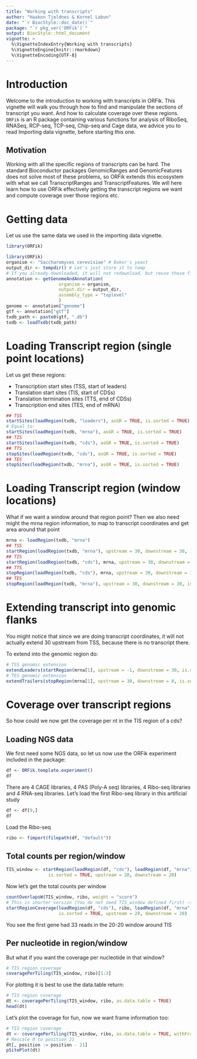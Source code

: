 ```yaml
---
title: "Working with transcripts"
author: "Haakon Tjeldnes & Kornel Labun"
date: "`r BiocStyle::doc_date()`"
package: "`r pkg_ver('ORFik')`"
output: BiocStyle::html_document
vignette: >
  %\VignetteIndexEntry{Working with transcripts}
  %\VignetteEngine{knitr::rmarkdown}
  %\VignetteEncoding{UTF-8}
---
```


# Introduction
Welcome to the introduction to working with transcripts in ORFik. This vignette will walk you through how
to find and manipulate the sections of transcript you want. And how to calculate coverage over these regions.
`ORFik` is an R package containing various functions for analysis of RiboSeq, RNASeq, RCP-seq, TCP-seq, Chip-seq and Cage data, we advice you to read Importing data vignette, before starting this one.

## Motivation
Working with all the specific regions of transcripts can be hard. The standard Bioconductor
packages GenomicRanges and GenomicFeatures does not solve most of these problems, so
ORFik extends this ecosystem with what we call TranscriptRanges and TranscriptFeatures.
We will here learn how to use ORFik
effectively getting the transcript regions we want and compute coverage over those regions etc.

# Getting data
Let us use the same data we used in the importing data vignette.
```r
library(ORFik)
```

```r
library(ORFik)
organism <- "Saccharomyces cerevisiae" # Baker's yeast
output_dir <- tempdir() # Let's just store it to temp
# If you already downloaded, it will not redownload, but reuse those files.
annotation <- getGenomeAndAnnotation(
                    organism = organism,
                    output.dir = output_dir,
                    assembly_type = "toplevel"
                    )
genome <- annotation["genome"]
gtf <- annotation["gtf"]
txdb_path <- paste0(gtf, ".db")
txdb <- loadTxdb(txdb_path)
```

# Loading Transcript region (single point locations)

Let us get these regions:

- Transcription start sites (TSS, start of leaders)
- Translation start sites (TIS, start of CDSs)
- Translation termination sites (TTS, end of CDSs)
- Transcription end sites (TES, end of mRNA)
```r
## TSS
startSites(loadRegion(txdb, "leaders"), asGR = TRUE, is.sorted = TRUE)
# Equal to:
startSites(loadRegion(txdb, "mrna"), asGR = TRUE, is.sorted = TRUE)
## TIS
startSites(loadRegion(txdb, "cds"), asGR = TRUE, is.sorted = TRUE)
## TTS
stopSites(loadRegion(txdb, "cds"), asGR = TRUE, is.sorted = TRUE)
## TES
stopSites(loadRegion(txdb, "mrna"), asGR = TRUE, is.sorted = TRUE)
```
# Loading Transcript region (window locations)
What if we want a window around that region point?
Then we also need might the mrna region information,
to map to transcript coordinates and get area around that point
```r
mrna <- loadRegion(txdb, "mrna")
## TSS
startRegion(loadRegion(txdb, "mrna"), upstream = 30, downstream = 30, is.sorted = TRUE)
## TIS
startRegion(loadRegion(txdb, "cds"), mrna, upstream = 30, downstream = 30, is.sorted = TRUE)
## TTS
stopRegion(loadRegion(txdb, "cds"), mrna, upstream = 30, downstream = 30, is.sorted = TRUE)
## TES
stopRegion(loadRegion(txdb, "mrna"), upstream = 30, downstream = 30, is.sorted = TRUE)
```
# Extending transcript into genomic flanks
You might notice that since we are doing transcript coordinates, it will not actually extend 30 upstream
from TSS, because there is no transcript there.

To extend into the genomic region do:
```r
# TSS genomic extension
extendLeaders(startRegion(mrna[1], upstream = -1, downstream = 30, is.sorted = TRUE), 30)
# TES genomic extension
extendTrailers(stopRegion(mrna[1], upstream = 30, downstream = 0, is.sorted = TRUE), 30)
```

# Coverage over transcript regions

So how could we now get the coverage per nt in the TIS region of a cds?

## Loading NGS data
We first need some NGS data, so let us now use the ORFik experiment included in the package:
```r
df <- ORFik.template.experiment()
df
```
There are 4 CAGE libraries, 4 PAS (Poly-A seq) libraries, 4 Ribo-seq libraries and
4 RNA-seq libraries.
Let's load the first Ribo-seq library in this artificial study
```r
df <- df[9,]
df
```

Load the Ribo-seq
```r
ribo <- fimport(filepath(df, "default"))
```

## Total counts per region/window
```r
TIS_window <- startRegion(loadRegion(df, "cds"), loadRegion(df, "mrna"), 
                is.sorted = TRUE, upstream = 20, downstream = 20)
```


Now let's get the total counts per window
```r

countOverlapsW(TIS_window, ribo, weight = "score")
# This is shorter version (You do not need TIS_window defined first) ->
startRegionCoverage(loadRegion(df, "cds"), ribo, loadRegion(df, "mrna"), 
                    is.sorted = TRUE, upstream = 20, downstream = 20)
```
You see the first gene had 33 reads in the 20-20 window around TIS

## Per nucleotide in region/window
But what if you want the coverage per nucleotide in that window?

```r
# TIS region coverage
coveragePerTiling(TIS_window, ribo)[1:3]
```
For plotting it is best to use the data.table return:

```r
# TIS region coverage
dt <- coveragePerTiling(TIS_window, ribo, as.data.table = TRUE)
head(dt)
```
Let's plot the coverage for fun, now we want frame information too:

```r
# TIS region coverage
dt <- coveragePerTiling(TIS_window, ribo, as.data.table = TRUE, withFrames = TRUE)
# Rescale 0 to position 21
dt[, position := position - 21]
pSitePlot(dt)
```
